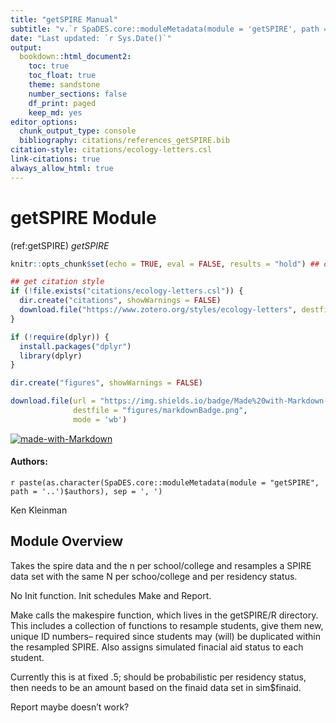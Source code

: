 ```yaml
---
title: "getSPIRE Manual"
subtitle: "v.`r SpaDES.core::moduleMetadata(module = 'getSPIRE', path = '..')$version`"
date: "Last updated: `r Sys.Date()`"
output:
  bookdown::html_document2:
    toc: true
    toc_float: true
    theme: sandstone
    number_sections: false
    df_print: paged
    keep_md: yes
editor_options:
  chunk_output_type: console
  bibliography: citations/references_getSPIRE.bib
citation-style: citations/ecology-letters.csl
link-citations: true
always_allow_html: true
---
```


# getSPIRE Module

<!-- the following are text references used in captions for LaTeX compatibility -->
(ref:getSPIRE) *getSPIRE*

```r
knitr::opts_chunk$set(echo = TRUE, eval = FALSE, results = "hold") ## change to eval = TRUE if all chunks are to be evaluated

## get citation style
if (!file.exists("citations/ecology-letters.csl")) {
  dir.create("citations", showWarnings = FALSE)
  download.file("https://www.zotero.org/styles/ecology-letters", destfile = "citations/ecology-letters.csl")
}

if (!require(dplyr)) {
  install.packages("dplyr")
  library(dplyr)
}

dir.create("figures", showWarnings = FALSE)

download.file(url = "https://img.shields.io/badge/Made%20with-Markdown-1f425f.png",
              destfile = "figures/markdownBadge.png",
              mode = 'wb')
```

[![made-with-Markdown](figures/markdownBadge.png)](http://commonmark.org)

<!-- if knitting to pdf remember to add the pandoc_args: ["--extract-media", "."] option to yml in order to get the badge images -->

#### Authors:

`r paste(as.character(SpaDES.core::moduleMetadata(module = "getSPIRE", path = '..')$authors), sep = ', ')`
<!-- ideally separate authors with new lines, '\n' not working -->

Ken Kleinman


## Module Overview

Takes the spire data and the n per school/college and resamples a SPIRE data set with the same N per schoo/college and per residency status.

No Init function.  Init schedules Make and Report.

Make calls the makespire function, which lives in the getSPIRE/R directory.  This includes a collection of functions to resample 
students, give them new, unique ID numbers-- required since students may (will) be duplicated within the resampled SPIRE.  Also assigns simulated finacial aid status to each student.

Currently this is at fixed .5; should be probabilistic per residency status, then needs to be an amount based on the finaid data set in sim$finaid.

Report maybe doesn't work?








